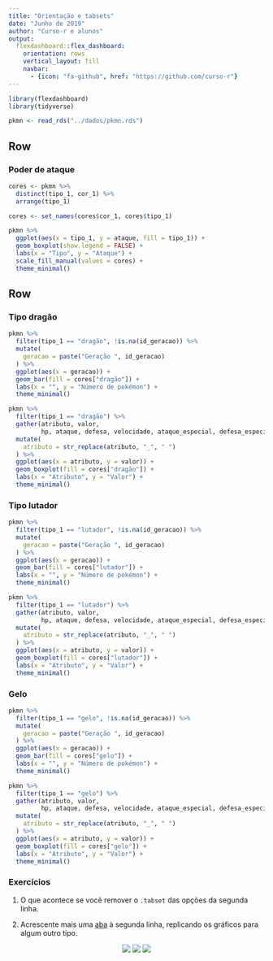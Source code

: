 ```yaml
---
title: "Orientação e tabsets"
date: "Junho de 2019"
author: "Curso-r e alunos"
output: 
  flexdashboard::flex_dashboard:
    orientation: rows
    vertical_layout: fill
    navbar:
      - {icon: "fa-github", href: "https://github.com/curso-r"}
---
```



```r
library(flexdashboard)
library(tidyverse)

pkmn <- read_rds("../dados/pkmn.rds")
```

Row {data-height=100}
-----------------------------------------------------------------------

### Poder de ataque

```r
cores <- pkmn %>% 
  distinct(tipo_1, cor_1) %>% 
  arrange(tipo_1)

cores <- set_names(cores$cor_1, cores$tipo_1)

pkmn %>% 
  ggplot(aes(x = tipo_1, y = ataque, fill = tipo_1)) +
  geom_boxplot(show.legend = FALSE) +
  labs(x = "Tipo", y = "Ataque") +
  scale_fill_manual(values = cores) +
  theme_minimal()
```

Row {data-height=200 .tabset}
-----------------------------------------------------------------------

### Tipo dragão

```r
pkmn %>%
  filter(tipo_1 == "dragão", !is.na(id_geracao)) %>% 
  mutate(
    geracao = paste("Geração ", id_geracao)
  ) %>%
  ggplot(aes(x = geracao)) + 
  geom_bar(fill = cores["dragão"]) + 
  labs(x = "", y = "Número de pokémon") +
  theme_minimal()

pkmn %>%
  filter(tipo_1 == "dragão") %>% 
  gather(atributo, valor, 
         hp, ataque, defesa, velocidade, ataque_especial, defesa_especial) %>%
  mutate(
    atributo = str_replace(atributo, "_", " ")
  ) %>% 
  ggplot(aes(x = atributo, y = valor)) + 
  geom_boxplot(fill = cores["dragão"]) + 
  labs(x = "Atributo", y = "Valor") +
  theme_minimal()
```

### Tipo lutador
```r
pkmn %>%
  filter(tipo_1 == "lutador", !is.na(id_geracao)) %>% 
  mutate(
    geracao = paste("Geração ", id_geracao)
  ) %>%
  ggplot(aes(x = geracao)) + 
  geom_bar(fill = cores["lutador"]) + 
  labs(x = "", y = "Número de pokémon") +
  theme_minimal()

pkmn %>%
  filter(tipo_1 == "lutador") %>% 
  gather(atributo, valor, 
         hp, ataque, defesa, velocidade, ataque_especial, defesa_especial) %>%
  mutate(
    atributo = str_replace(atributo, "_", " ")
  ) %>% 
  ggplot(aes(x = atributo, y = valor)) + 
  geom_boxplot(fill = cores["lutador"]) + 
  labs(x = "Atributo", y = "Valor") +
  theme_minimal()
```

### Gelo

```r
pkmn %>%
  filter(tipo_1 == "gelo", !is.na(id_geracao)) %>% 
  mutate(
    geracao = paste("Geração ", id_geracao)
  ) %>%
  ggplot(aes(x = geracao)) + 
  geom_bar(fill = cores["gelo"]) + 
  labs(x = "", y = "Número de pokémon") +
  theme_minimal()

pkmn %>%
  filter(tipo_1 == "gelo") %>% 
  gather(atributo, valor, 
         hp, ataque, defesa, velocidade, ataque_especial, defesa_especial) %>%
  mutate(
    atributo = str_replace(atributo, "_", " ")
  ) %>% 
  ggplot(aes(x = atributo, y = valor)) + 
  geom_boxplot(fill = cores["gelo"]) + 
  labs(x = "Atributo", y = "Valor") +
  theme_minimal()
```

### Exercícios

1. O que acontece se você remover o `.tabset` das opções da segunda linha.

2. Acrescente mais uma [aba](https://www.curso-r.com) à segunda linha, replicando os gráficos para algum outro tipo.


<center>
<img src="https://raw.githubusercontent.com/phalt/pokeapi/master/data/Pokemon_XY_Sprites/1.png">
<img src="https://raw.githubusercontent.com/phalt/pokeapi/master/data/Pokemon_XY_Sprites/4.png">
<img src="https://raw.githubusercontent.com/phalt/pokeapi/master/data/Pokemon_XY_Sprites/7.png">
</center>
